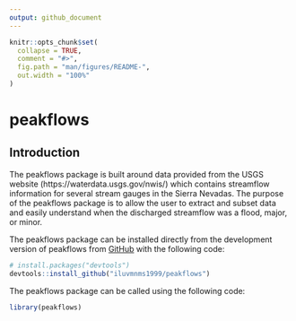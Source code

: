 ```yaml
---
output: github_document
---
```


<!-- README.md is generated from README.Rmd. Please edit that file -->

```r
knitr::opts_chunk$set(
  collapse = TRUE,
  comment = "#>",
  fig.path = "man/figures/README-",
  out.width = "100%"
)
```

# peakflows

<!-- badges: start -->
<!-- badges: end -->

## Introduction
The peakflows package is built around data provided from the USGS website (https://waterdata.usgs.gov/nwis/) which contains streamflow information for several stream gauges in the Sierra Nevadas. The purpose of the peakflows package is to allow the user to extract and subset data and easily understand when the discharged streamflow was a flood, major, or minor.

The peakflows package can be installed directly from the development version of peakflows from [GitHub](https://github.com/) with the following code:

```r
# install.packages("devtools")
devtools::install_github("iluvmnms1999/peakflows")
```


The peakflows package can be called using the following code:

```r
library(peakflows)

```
